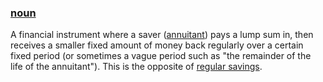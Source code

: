 ===[[noun]]===
A financial instrument where a saver ([[annuitant]]) pays a lump sum in, then receives a smaller fixed amount of money back regularly over a certain fixed period (or sometimes a vague period such as "the remainder of the life of the annuitant"). This is the opposite of [[regular savings]].